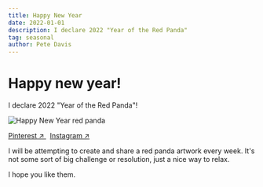```yaml
---
title: Happy New Year
date: 2022-01-01
description: I declare 2022 "Year of the Red Panda"
tag: seasonal
author: Pete Davis
---
```



# Happy new year!

I declare 2022 "Year of the Red Panda"!

<Image
  src="/images/happy-new-year-red-panda.jpeg"
  alt="Happy New Year red panda"
  width={1000}
  height={1000}
  priority
  className="next-image"
/>

[Pinterest ↗ ](https://www.pinterest.co.uk/pin/1034068764412489402/)&nbsp; [Instagram ↗ ](https://www.instagram.com/p/CYKr-PssL29/)

I will be attempting to create and share a red panda artwork every week. It's not some sort of big challenge or resolution, just a nice way to relax.

I hope you like them.
